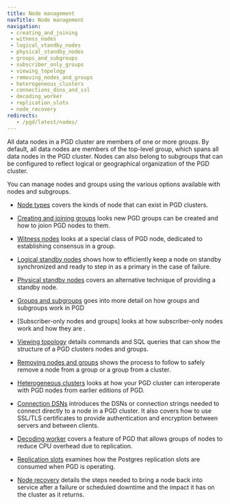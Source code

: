 ```yaml
---
title: Node management
navTitle: Node management
navigation:
 - creating_and_joining
 - witness_nodes
 - logical_standby_nodes
 - physical_standby_nodes
 - groups_and_subgroups
 - subscriber_only_groups
 - viewing_topology
 - removing_nodes_and_groups
 - heterogeneous_clusters
 - connections_dsns_and_ssl
 - decoding_worker
 - replication_slots
 - node_recovery
redirects:
   - /pgd/latest/nodes/
---
```



All data nodes in a PGD cluster are members of one or more groups. By default, 
all data nodes are members of the top-level group, which spans all data nodes
in the PGD cluster. Nodes can also belong to subgroups that can be configured to
reflect logical or geographical organization of the PGD cluster.

You can manage nodes and groups using the various options available
with nodes and subgroups.

* [Node types](node_types) covers the kinds of node that can exist in PGD clusters.

* [Creating and joining groups](creating_and_joining) looks new PGD groups can be created and how to joion PGD nodes to them.

* [Witness nodes](witness_nodes) looks at a special class of PGD node, dedicated to establishing consensus in a group.

* [Logical standby nodes](logical_standby_nodes) shows how to efficiently keep a node on standby synchronized and ready to step in as a primary in the case of failure.

* [Physical standby nodes](physical_standby_nodes) covers an alternative technique of providing a standby node.

* [Groups and subgroups](groups_and_subgroups) goes into more detail on how groups and subgroups work in PGD

* [Subscriber-only nodes and groups] looks at how subscriber-only nodes work and how they are .

* [Viewing topology](viewing_topology) details commands and SQL queries that can show the structure of a PGD clusters nodes and groups.

* [Removing nodes and groups](removing_nodes_and_groups) shows the process to follow to safely remove a node from a group or a group from a cluster.

* [Heterogeneous clusters](heterogeneous_clusters) looks at how your PGD cluster can interoperate with PGD nodes from earlier editions of PGD.

* [Connection DSNs](connections_dsns_and_ssl) introduces the DSNs or connection strings needed to connect directly to a node in a PGD cluster. It also covers how to use SSL/TLS certificates to provide authentication and encryption between servers and between clients. 

* [Decoding worker](decoding_worker) covers a feature of PGD that allows groups of nodes to reduce CPU overhead due to replication.

* [Replication slots](replication_slots) examines how the Postgres replication slots are consumed when PGD is operating.

 * [Node recovery](node_recovery) details the steps needed to bring a node back into service after a failure or scheduled downtime and the impact it has on the cluster as it returns.
